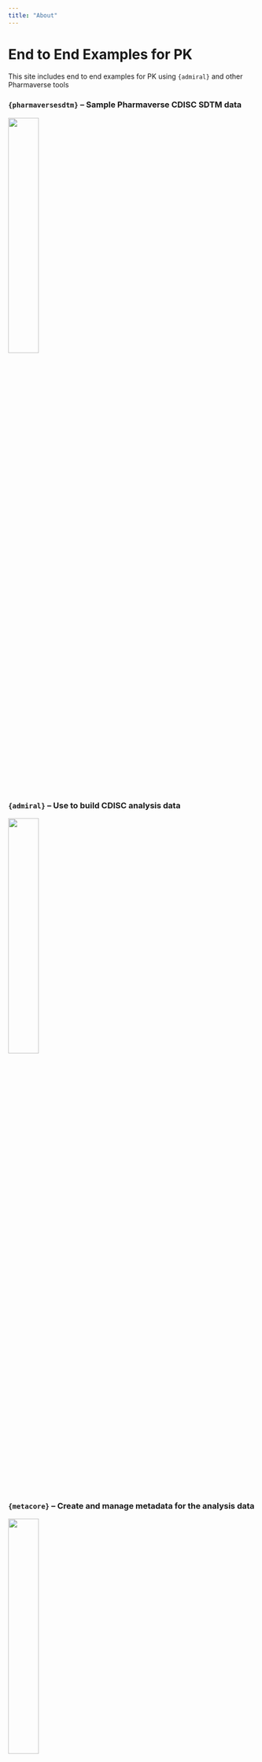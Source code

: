 ```yaml
---
title: "About"
---
```


# End to End Examples for PK

This site includes end to end examples for PK using `{admiral}` and other Pharmaverse tools

### `{pharmaversesdtm}` -- Sample Pharmaverse CDISC SDTM data

[![](images/pharmaversesdtm.png){width="35%"}](https://pharmaverse.github.io/pharmaversesdtm/cran-release/){target="_blank"}

### `{admiral}` -- Use to build CDISC analysis data

[![](images/admiral.png){width="35%"}](https://pharmaverse.github.io/admiral/cran-release/){target="_blank"}

### `{metacore}` -- Create and manage metadata for the analysis data

[![](images/metacore.png){width="35%"}](https://atorus-research.github.io/metacore/){target="_blank"}

### `{metatools}` -- Work with metadata to derive variables and perform checks

[![](images/metatools.png){width="35%"}](https://pharmaverse.github.io/metatools/){target="_blank"}

### `{xportr}` -- Perform checks on data and export to transport file

[![](images/xportr.png){width="35%"}](https://atorus-research.github.io/xportr/){target="_blank"}
